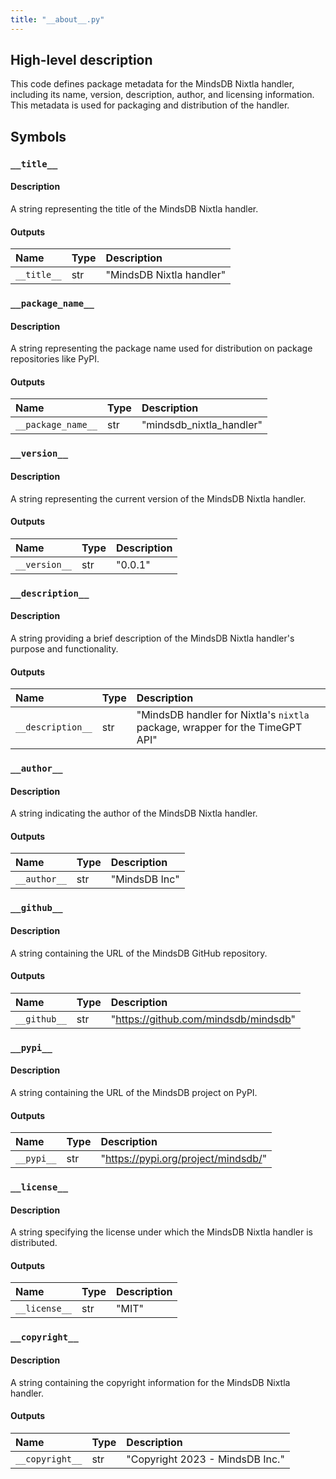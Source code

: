 ```yaml
---
title: "__about__.py"
---
```


## High-level description
This code defines package metadata for the MindsDB Nixtla handler, including its name, version, description, author, and licensing information. This metadata is used for packaging and distribution of the handler.

## Symbols

### `__title__`
#### Description
A string representing the title of the MindsDB Nixtla handler.

#### Outputs
| Name | Type | Description |
|:-----|:-----|:------------|
| `__title__` | str | "MindsDB Nixtla handler" |

### `__package_name__`
#### Description
A string representing the package name used for distribution on package repositories like PyPI.

#### Outputs
| Name | Type | Description |
|:-----|:-----|:------------|
| `__package_name__` | str | "mindsdb_nixtla_handler" |

### `__version__`
#### Description
A string representing the current version of the MindsDB Nixtla handler.

#### Outputs
| Name | Type | Description |
|:-----|:-----|:------------|
| `__version__` | str | "0.0.1" |

### `__description__`
#### Description
A string providing a brief description of the MindsDB Nixtla handler's purpose and functionality.

#### Outputs
| Name | Type | Description |
|:-----|:-----|:------------|
| `__description__` | str | "MindsDB handler for Nixtla's `nixtla` package, wrapper for the TimeGPT API" |

### `__author__`
#### Description
A string indicating the author of the MindsDB Nixtla handler.

#### Outputs
| Name | Type | Description |
|:-----|:-----|:------------|
| `__author__` | str | "MindsDB Inc" |

### `__github__`
#### Description
A string containing the URL of the MindsDB GitHub repository.

#### Outputs
| Name | Type | Description |
|:-----|:-----|:------------|
| `__github__` | str | "https://github.com/mindsdb/mindsdb" |

### `__pypi__`
#### Description
A string containing the URL of the MindsDB project on PyPI.

#### Outputs
| Name | Type | Description |
|:-----|:-----|:------------|
| `__pypi__` | str | "https://pypi.org/project/mindsdb/" |

### `__license__`
#### Description
A string specifying the license under which the MindsDB Nixtla handler is distributed.

#### Outputs
| Name | Type | Description |
|:-----|:-----|:------------|
| `__license__` | str | "MIT" |

### `__copyright__`
#### Description
A string containing the copyright information for the MindsDB Nixtla handler.

#### Outputs
| Name | Type | Description |
|:-----|:-----|:------------|
| `__copyright__` | str | "Copyright 2023 - MindsDB Inc." |
